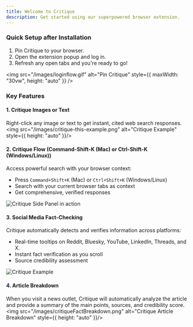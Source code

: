```yaml
---
title: Welcome to Critique
description: Get started using our superpowered browser extension.
---
```


### Quick Setup after Installation
1. Pin Critique to your browser.
2. Open the extension popup and log in.
3. Refresh any open tabs and you're ready to go!

<img
  src="/images/loginflow.gif"
  alt="Pin Critique"
  style={{ maxWidth: "30vw", height: "auto" }}
/>

### Key Features

#### 1. Critique Images or Text
Right-click any image or text to get instant, cited web search responses.
<Callout>
  <img src="/images/critique-this-example.png" alt="Critique Example" style={{ height: "auto" }}/>
</Callout>

#### 2. Critique Flow (Command-Shift-K (Mac) or Ctrl-Shift-K (Windows/Linux))
Access powerful search with your browser context:
- Press `Command+Shift+K` (Mac) or `Ctrl+Shift+K` (Windows/Linux)
- Search with your current browser tabs as context
- Get comprehensive, verified responses
<Callout>
  <img src="/images/sidepaneldemo.gif" alt="Critique Side Panel in action" style={{ height: "auto" }}/>
</Callout>

#### 3. Social Media Fact-Checking
Critique automatically detects and verifies information across platforms:
- Real-time tooltips on Reddit, Bluesky, YouTube, LinkedIn, Threads, and X.
- Instant fact verification as you scroll
- Source credibility assessment
<Callout>
  <img src="/images/critique-auto-example.png" alt="Critique Example" style={{ height: "auto" }}/>
</Callout>

#### 4. Article Breakdown
When you visit a news outlet, Critique will automatically analyze the article and provide a summary of the main points, sources, and credibility score.
<Callout>
  <img src="/images/critiqueFactBreakdown.png" alt="Critique Article Breakdown" style={{ height: "auto" }}/>
</Callout>
